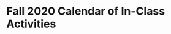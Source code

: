 # Fall 2020 Calendar of In-Class Activities {-}

\begin{longtable}{|p{.1\textwidth}|l|p{.1\textwidth}|l|p{.40\textwidth}|}
\hline
\textbf{Week}& \textbf{Activity No.}& \textbf{Day}& \textbf{Date}& \textbf{Activity} \\ \hline
\endhead
1& 1& M& 8/17& Martian Alphabet \\*
1& 1& T& 8/18& Martian Alphabet \\*
1& 1& W& 8/19& Martian Alphabet \\*
1& 1& H& 8/20& Martian Alphabet \\*
1& 1& F& 8/21& Martian Alphabet \\ \hline
2& 2& M& 8/24& Study Design \\*
2& 2& T& 8/25& Study Design \\*
2& 2& W& 8/26& Study Design \\*
2& 2& H& 8/27& Study Design \\*
2& 2& F& 8/28& Study Design \\ \hline
3& 3& M& 8/31& Current Population Survey \\*
3& 3& T& 9/1& Current Population Survey \\*
3& 3& W& 9/2& Current Population Survey \\*
3& 3& H& 9/3& Current Population Survey \\*
3& 3& F& 9/4& Current Population Survey \\ \hline
4& -& M& 9/7&	No class $-$ Labor Day \\*
4& 4& T& 9/8& IMDb Movie Reviews: Part I \\*
4& 4& W& 9/9& IMDb Movie Reviews: Part I \\*
4& 4& H& 9/10& IMDb Movie Reviews: Part I \\*
4& 4& F& 9/11& IMDb Movie Reviews: Part I \\ \hline
5& 4& M& 9/14& IMDb Movie Reviews: Part I \\*
5& 5& T& 9/15& IMDb Movie Reviews: Part II \\*
5& 5& W& 9/16& IMDb Movie Reviews: Part II \\*	
5& 5& H& 9/17& IMDb Movie Reviews: Part II \\*
5& 5& F& 9/18& IMDb Movie Reviews: Part II \\ \hline
6& 5& M& 9/21& IMDb Movie Reviews: Part II \\*
6& $-$& T$-$F& 9/22$-$9/25& Exam 1 \\ \hline
7& $-$& M& 9/28& Exam 1 \\*
7& 6& T& 9/29& Handedness of Male Boxers \\*
7& 6& W& 9/30& Handedness of Male Boxers \\*	
7& 6& H& 10/1& Handedness of Male Boxers \\*
7& 6& F& 10/2& Handedness of Male Boxers \\ \hline
8& 6& M& 10/5& Handedness of Male Boxers \\*
8& 7& T& 10/6& Winter Sports Helmet Use and Head Injuries \\*
8& 7& W& 10/7& Winter Sports Helmet Use and Head Injuries \\*	
8& 7& H& 10/8& Winter Sports Helmet Use and Head Injuries \\*
8& 7& F& 10/9& Winter Sports Helmet Use and Head Injuries \\ \hline
9& 7& M& 10/12& Winter Sports Helmet Use and Head Injuries \\*
9& 8& T& 10/13& COVID-19 and Air Pollution \\*
9& 8& W& 10/14& COVID-19 and Air Pollution \\*	
9& 8& H& 10/15& COVID-19 and Air Pollution \\*
9& 8& F& 10/16& COVID-19 and Air Pollution \\ \hline
10& 8& M& 10/19& COVID-19 and Air Pollution \\*
10& 9& T& 10/20& Weather Patterns and Record Snowfall \\*
10& 9& W& 10/21& Weather Patterns and Record Snowfall \\*	
10& 9& H& 10/22& Weather Patterns and Record Snowfall \\*
10& 9& F& 10/23& Weather Patterns and Record Snowfall \\ \hline
11& 9& M& 10/26& Weather Patterns and Record Snowfall \\*
11& 10& T& 10/27& Hand Dexterity \\*
11& 10& W& 10/28& Hand Dexterity \\*	
11& 10& H& 10/29& Hand Dexterity \\*
11& 10& F& 10/30& Hand Dexterity \\ \hline
12& 10& M& 11/2& Hand Dexterity \\*
12& $-$& T& 11/3& No class  $-$  Election Day \\*
12& $-$& W$-$F& 11/4$-$11/6& Exam 2 \\ \hline
13& $-$& M$-$T& 11/9$-$11/10& Exam 2 \\*
13& $-$& W& 11/11& No class  $-$  Veterans Day \\*
13& $-$& H$-$W&11/12$-$11/18& Review \\ \hline
\end{longtable}


